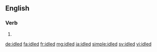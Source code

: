 ==English==

===Verb===
{{head|en}}

# {{en-past of|idle}}

[[de:idled]]
[[fa:idled]]
[[fr:idled]]
[[mg:idled]]
[[ja:idled]]
[[simple:idled]]
[[sv:idled]]
[[vi:idled]]